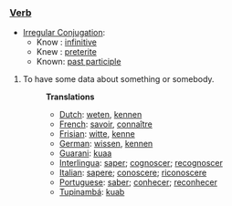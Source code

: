 ===[[Verb]]===
*[[Irregular Conjugation]]:
**Know : [[infinitive]]
**Knew : [[preterite]] 
**Known: [[past participle]]
#To have some data about something or somebody.
#:'''Translations'''
#:*[[Dutch]]: [[weten]], [[kennen]]
#:*[[French]]: [[savoir]], [[connaître]]
#:*[[Frisian]]: [[witte]], [[kenne]]
#:*[[German]]: [[wissen]], [[kennen]]
#:*[[Guarani]]: [[kuaa]]
#:*[[Interlingua]]: [[saper]]; [[cognoscer]]; [[recognoscer]]
#:*[[Italian]]: [[sapere]]; [[conoscere]]; [[riconoscere]]
#:*[[Portuguese]]: [[saber]]; [[conhecer]]; [[reconhecer]]
#:*[[Tupinambá]]: [[kuab]]